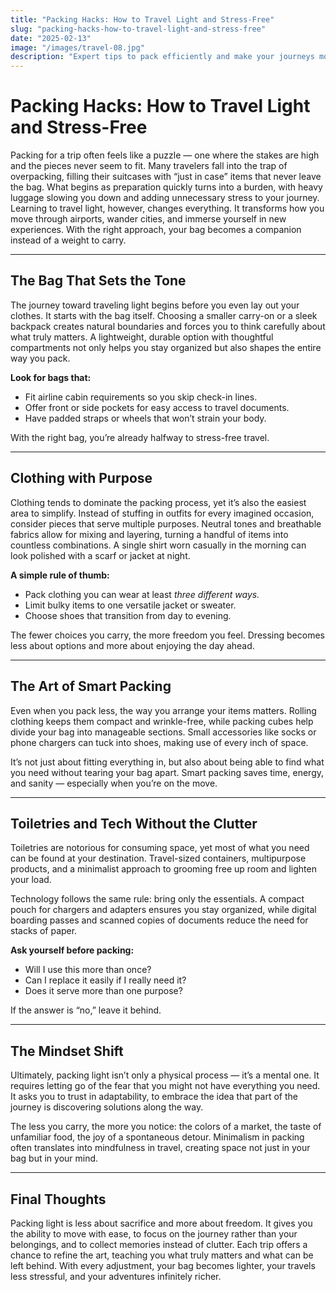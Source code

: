 ```yaml
---
title: "Packing Hacks: How to Travel Light and Stress-Free"
slug: "packing-hacks-how-to-travel-light-and-stress-free"
date: "2025-02-13"
image: "/images/travel-08.jpg"
description: "Expert tips to pack efficiently and make your journeys more comfortable."
---
```


# Packing Hacks: How to Travel Light and Stress-Free

Packing for a trip often feels like a puzzle — one where the stakes are high and the pieces never seem to fit. Many travelers fall into the trap of overpacking, filling their suitcases with “just in case” items that never leave the bag. What begins as preparation quickly turns into a burden, with heavy luggage slowing you down and adding unnecessary stress to your journey. Learning to travel light, however, changes everything. It transforms how you move through airports, wander cities, and immerse yourself in new experiences. With the right approach, your bag becomes a companion instead of a weight to carry.

---

## The Bag That Sets the Tone

The journey toward traveling light begins before you even lay out your clothes. It starts with the bag itself. Choosing a smaller carry-on or a sleek backpack creates natural boundaries and forces you to think carefully about what truly matters. A lightweight, durable option with thoughtful compartments not only helps you stay organized but also shapes the entire way you pack.

**Look for bags that:**

- Fit airline cabin requirements so you skip check-in lines.
- Offer front or side pockets for easy access to travel documents.
- Have padded straps or wheels that won’t strain your body.

With the right bag, you’re already halfway to stress-free travel.

---

## Clothing with Purpose

Clothing tends to dominate the packing process, yet it’s also the easiest area to simplify. Instead of stuffing in outfits for every imagined occasion, consider pieces that serve multiple purposes. Neutral tones and breathable fabrics allow for mixing and layering, turning a handful of items into countless combinations. A single shirt worn casually in the morning can look polished with a scarf or jacket at night.

**A simple rule of thumb:**

- Pack clothing you can wear at least _three different ways._
- Limit bulky items to one versatile jacket or sweater.
- Choose shoes that transition from day to evening.

The fewer choices you carry, the more freedom you feel. Dressing becomes less about options and more about enjoying the day ahead.

---

## The Art of Smart Packing

Even when you pack less, the way you arrange your items matters. Rolling clothing keeps them compact and wrinkle-free, while packing cubes help divide your bag into manageable sections. Small accessories like socks or phone chargers can tuck into shoes, making use of every inch of space.

It’s not just about fitting everything in, but also about being able to find what you need without tearing your bag apart. Smart packing saves time, energy, and sanity — especially when you’re on the move.

---

## Toiletries and Tech Without the Clutter

Toiletries are notorious for consuming space, yet most of what you need can be found at your destination. Travel-sized containers, multipurpose products, and a minimalist approach to grooming free up room and lighten your load.

Technology follows the same rule: bring only the essentials. A compact pouch for chargers and adapters ensures you stay organized, while digital boarding passes and scanned copies of documents reduce the need for stacks of paper.

**Ask yourself before packing:**

- Will I use this more than once?
- Can I replace it easily if I really need it?
- Does it serve more than one purpose?

If the answer is “no,” leave it behind.

---

## The Mindset Shift

Ultimately, packing light isn’t only a physical process — it’s a mental one. It requires letting go of the fear that you might not have everything you need. It asks you to trust in adaptability, to embrace the idea that part of the journey is discovering solutions along the way.

The less you carry, the more you notice: the colors of a market, the taste of unfamiliar food, the joy of a spontaneous detour. Minimalism in packing often translates into mindfulness in travel, creating space not just in your bag but in your mind.

---

## Final Thoughts

Packing light is less about sacrifice and more about freedom. It gives you the ability to move with ease, to focus on the journey rather than your belongings, and to collect memories instead of clutter. Each trip offers a chance to refine the art, teaching you what truly matters and what can be left behind. With every adjustment, your bag becomes lighter, your travels less stressful, and your adventures infinitely richer.
